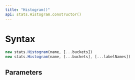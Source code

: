 ```yaml
---
title: "Histogram()"
api: stats.Histogram.constructor()
---
```


# Syntax

``` js
new stats.Histogram(name, [...buckets])
new stats.Histogram(name, [...buckets], [...labelNames])
```

## Parameters

<Parameters/>
